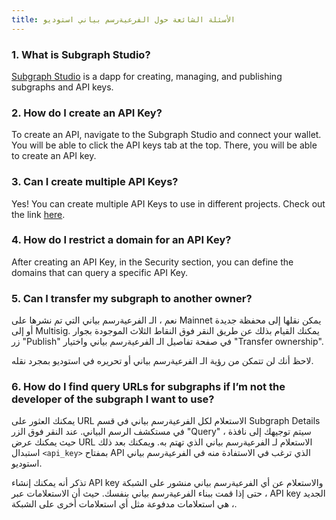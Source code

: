 ```yaml
---
title: الأسئلة الشائعة حول الفرعيةرسم بياني استوديو
---
```


### 1. What is Subgraph Studio?

[Subgraph Studio](https://thegraph.com/studio/) is a dapp for creating, managing, and publishing subgraphs and API keys.

### 2. How do I create an API Key?

To create an API, navigate to the Subgraph Studio and connect your wallet. You will be able to click the API keys tab at the top. There, you will be able to create an API key.

### 3. Can I create multiple API Keys?

Yes! You can create multiple API Keys to use in different projects. Check out the link [here](https://thegraph.com/studio/apikeys/).

### 4. How do I restrict a domain for an API Key?

After creating an API Key, in the Security section, you can define the domains that can query a specific API Key.

### 5. Can I transfer my subgraph to another owner?

نعم ، الـ الفرعيةرسم بياني التي تم نشرها على Mainnet يمكن نقلها إلى محفظة جديدة أو إلى Multisig. يمكنك القيام بذلك عن طريق النقر فوق النقاط الثلاث الموجودة بجوار زر "Publish" في صفحة تفاصيل الـ الفرعيةرسم بياني واختيار "Transfer ownership".

لاحظ أنك لن تتمكن من رؤية الـ الفرعيةرسم بياني أو تحريره في استوديو بمجرد نقله.

### 6. How do I find query URLs for subgraphs if I’m not the developer of the subgraph I want to use?

يمكنك العثور على URL الاستعلام لكل الفرعيةرسم بياني في قسم Subgraph Details في مستكشف الرسم البياني. عند النقر فوق الزر "Query" ، سيتم توجيهك إلى نافذة حيث يمكنك عرض URL الاستعلام لـ الفرعيةرسم بياني الذي تهتم به. ويمكنك بعد ذلك استبدال `<api_key>` بمفتاح API الذي ترغب في الاستفادة منه في الفرعيةرسم بياني استوديو.

تذكر أنه يمكنك إنشاء API key والاستعلام عن أي الفرعيةرسم بياني منشور على الشبكة ، حتى إذا قمت ببناء الفرعيةرسم بياني بنفسك. حيث أن الاستعلامات عبر API key الجديد ، هي استعلامات مدفوعة مثل أي استعلامات أخرى على الشبكة.
